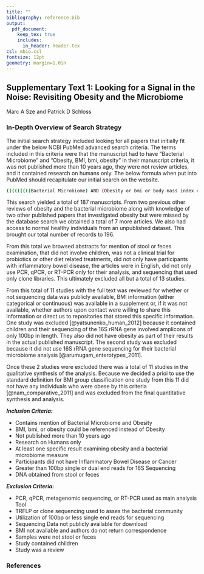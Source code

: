 ---
title: ""
bibliography: reference.bib
output:
  pdf_document:
    keep_tex: true
    includes:
      in_header: header.tex
csl: mbio.csl
fontsize: 12pt
geometry: margin=1.0in
---

## Supplementary Text 1: Looking for a Signal in the Noise: Revisiting Obesity and the Microbiome

Marc A Sze and Patrick D Schloss


### In-Depth Overview of Search Strategy

The initial search strategy included looking for all papers that initially fit under the below NCBI PubMed advanced search criteria.  The terms included in this criteria were that the manuscript had to have "Bacterial Microbiome" and "Obesity, BMI, bmi, obesity" in their manuscript criteria, it was not published more than 10 years ago, they were not review articles, and it contained research on humans only.  The below formula when put into PubMed should recapitulate our initial search on the website.

```{bash, eval=FALSE}
(((((((((Bacterial Microbiome) AND (Obesity or bmi or body mass index or BMI or obesity) AND "last 10 years"[PDat] AND Humans[Mesh])) NOT review[ptyp]) AND "last 10 years"[PDat] AND Humans[Mesh])) AND "last 10 years"[PDat] AND Humans[Mesh])) AND "last 10 years"[PDat] AND Humans[Mesh])
```

This search yielded a total of 187 manuscripts.  From two previous other reviews of obesity and the bacterial microbiome along with knowledge of two other published papers that investigated obesity but were missed by the database search we obtained a total of 7 more articles.  We also had access to normal healthy individuals from an unpublished dataset.  This brought our total number of records to 196.  

From this total we browsed abstracts for mention of stool or feces examination, that did not involve children, was not a clinical trial for probiotics or other diet related treatments, did not only have participants with inflammatory bowel disease, the articles were in English, did not only use PCR, qPCR, or RT-PCR only for their analysis, and sequencing that used only clone libraries.  This ultimately excluded all but a total of 13 studies.

From this total of 11 studies with the full text was reviewed for whether or not sequencing data was publicly available, BMI information (either categorical or continuous) was available in a supplement or, if it was not available, whether authors upon contact were willing to share this information or direct us to repositories that stored this specific information.  One study was excluded [@yatsunenko_human_2012] because it contained children and their sequencing of the 16S rRNA gene involved amplicons of only 100bp in length.  They also did not have obesity as part of their results in the actual published manuscript.  The second study was excluded because it did not use 16S rRNA gene sequencing for their bacterial microbiome analysis [@arumugam_enterotypes_2011].  

Once these 2 studies were excluded there was a total of 11 studies in the qualitative synthesis of the analysis.  Because we decided a prioi to use the standard definition for BMI group classification one study from this 11 did not have any individuals who were obese by this criteria [@nam_comparative_2011] and was excluded from the final quantitative synthesis and analysis.  

***Inclusion Criteria:***

* Contains mention of Bacterial Microbiome and Obesity
* BMI, bmi, or obesity could be referenced instead of Obesity
* Not published more than 10 years ago
* Research on Humans only
* At least one specific result examining obesity and a bacterial microbiome measure
* Participants did not have Inflammatory Bowel Disease or Cancer
* Greater than 100bp single or dual end reads for 16S Sequencing
* DNA obtained from stool or feces


***Exclusion Criteria:***

* PCR, qPCR, metagenomic sequencing, or RT-PCR used as main analysis Tool
* TRFLP or clone sequencing used to asses the bacterial community
* Utilization of 100bp or less single end reads for sequencing
* Sequencing Data not publicly available for download
* BMI not available and authors do not return correspondence
* Samples were not stool or feces
* Study contained children
* Study was a review


### References
